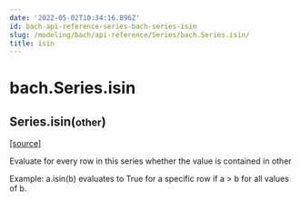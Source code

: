 ```yaml
---
date: '2022-05-02T10:34:16.896Z'
id: bach-api-reference-series-bach-series-isin
slug: /modeling/bach/api-reference/Series/bach.Series.isin/
title: isin
---
```


# bach.Series.isin

<div class="method">

<h2 class="signature-method"><span class="additional-name">Series.</span><span class="name">isin(</span><small class="parameter-list"><span class="parameter" id="other">other</span></small>)</h2>


&#8203;<span class="view-source">[[source]](https://github.com/objectiv/objectiv-analytics/blob/main/bach/bach/series/series.py)</span>

<div class="content">

Evaluate for every row in this series whether the value is contained in other

Example: a.isin(b) evaluates to True for a specific row if a > b for all values of b.


</div>

</div>
